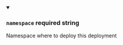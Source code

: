 
<details className="config-field" data-expandable="false" open>
<summary>

### `namespace` <span class="config-field-required" data-required="false">required</span> <span class="config-field-type">string</span> <span class="config-field-default"></span>

Namespace where to deploy this deployment

</summary>



</details>
